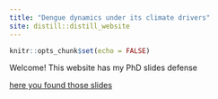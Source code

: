 ```yaml
---
title: "Dengue dynamics under its climate drivers"
site: distill::distill_website
---
```


```r
knitr::opts_chunk$set(echo = FALSE)
```

Welcome! This website has my PhD slides defense

[here you found those slides](dengue_dynamics_under_its_climate.html)
